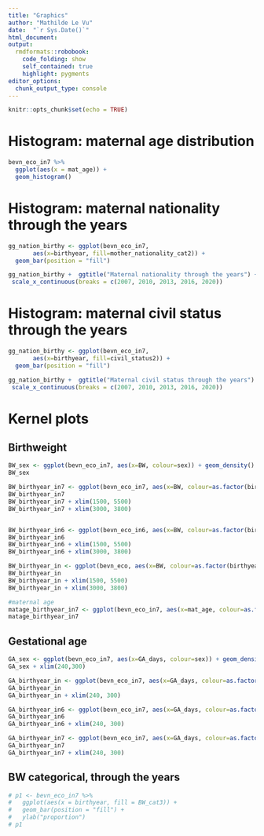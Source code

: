 ```yaml
---
title: "Graphics"
author: "Mathilde Le Vu"
date:  "`r Sys.Date()`"
html_document: 
output:
  rmdformats::robobook:
    code_folding: show
    self_contained: true
    highlight: pygments
editor_options: 
  chunk_output_type: console
---
```


```r
knitr::opts_chunk$set(echo = TRUE)
```
# Histogram: maternal age distribution 
```r
bevn_eco_in7 %>% 
  ggplot(aes(x = mat_age)) + 
  geom_histogram()

```



# Histogram: maternal nationality through the years
```r
gg_nation_birthy <- ggplot(bevn_eco_in7,
       aes(x=birthyear, fill=mother_nationality_cat2)) + 
  geom_bar(position = "fill") 

gg_nation_birthy +  ggtitle("Maternal nationality through the years") +
 scale_x_continuous(breaks = c(2007, 2010, 2013, 2016, 2020))
```

# Histogram: maternal civil status through the years
```r
gg_nation_birthy <- ggplot(bevn_eco_in7,
       aes(x=birthyear, fill=civil_status2)) + 
  geom_bar(position = "fill") 

gg_nation_birthy +  ggtitle("Maternal civil status through the years") +
 scale_x_continuous(breaks = c(2007, 2010, 2013, 2016, 2020))
```

# Kernel plots
## Birthweight 

```r
BW_sex <- ggplot(bevn_eco_in7, aes(x=BW, colour=sex)) + geom_density()
BW_sex

BW_birthyear_in7 <- ggplot(bevn_eco_in7, aes(x=BW, colour=as.factor(birthyear))) + geom_density()
BW_birthyear_in7
BW_birthyear_in7 + xlim(1500, 5500)
BW_birthyear_in7 + xlim(3000, 3800)


BW_birthyear_in6 <- ggplot(bevn_eco_in6, aes(x=BW, colour=as.factor(birthyear))) + geom_density()
BW_birthyear_in6
BW_birthyear_in6 + xlim(1500, 5500)
BW_birthyear_in6 + xlim(3000, 3800)

BW_birthyear_in <- ggplot(bevn_eco, aes(x=BW, colour=as.factor(birthyear))) + geom_density()
BW_birthyear_in
BW_birthyear_in + xlim(1500, 5500)
BW_birthyear_in + xlim(3000, 3800)

#maternal age
matage_birthyear_in7 <- ggplot(bevn_eco_in7, aes(x=mat_age, colour=as.factor(birthyear))) + geom_density()
matage_birthyear_in7
```


## Gestational age

```r
GA_sex <- ggplot(bevn_eco_in7, aes(x=GA_days, colour=sex)) + geom_density()
GA_sex + xlim(240,300)

GA_birthyear_in <- ggplot(bevn_eco_in7, aes(x=GA_days, colour=as.factor(birthyear))) + geom_density()
GA_birthyear_in
GA_birthyear_in + xlim(240, 300)

GA_birthyear_in6 <- ggplot(bevn_eco_in7, aes(x=GA_days, colour=as.factor(birthyear))) + geom_density()
GA_birthyear_in6
GA_birthyear_in6 + xlim(240, 300)

GA_birthyear_in7 <- ggplot(bevn_eco_in7, aes(x=GA_days, colour=as.factor(birthyear))) + geom_density()
GA_birthyear_in7
GA_birthyear_in7 + xlim(240, 300)
```
## BW categorical, through the years 
```r
# p1 <- bevn_eco_in7 %>% 
#   ggplot(aes(x = birthyear, fill = BW_cat3)) + 
#   geom_bar(position = "fill") + 
#   ylab("proportion")
# p1
```

